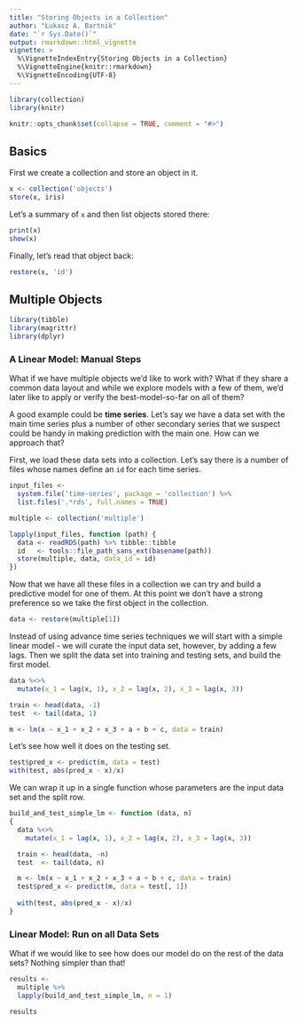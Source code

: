 ```yaml
---
title: "Storing Objects in a Collection"
author: "Łukasz A. Bartnik"
date: "`r Sys.Date()`"
output: rmarkdown::html_vignette
vignette: >
  %\VignetteIndexEntry{Storing Objects in a Collection}
  %\VignetteEngine{knitr::rmarkdown}
  %\VignetteEncoding{UTF-8}
---
```


```r
library(collection)
library(knitr)

knitr::opts_chunk$set(collapse = TRUE, comment = "#>")
```



## Basics

First we create a collection and store an object in it.

```r
x <- collection('objects')
store(x, iris)
```


Let's a summary of `x` and then list objects stored there:

```r
print(x)
show(x)
```


Finally, let's read that object back:

```r
restore(x, 'id')
```


## Multiple Objects

```r
library(tibble)
library(magrittr)
library(dplyr)
```


### A Linear Model: Manual Steps

What if we have multiple objects we'd like to work with? What if they
share a common data layout and while we explore models with a few of
them, we'd later like to apply or verify the best-model-so-far on all
of them?

A good example could be **time series**. Let's say we have a data set
with the main time series plus a number of other secondary series that
we suspect could be handy in making prediction with the main one. How
can we approach that?

First, we load these data sets into a collection. Let's say there is a
number of files whose names define an `id` for each time series.

```r
input_files <-
  system.file('time-series', package = 'collection') %>%
  list.files('.*rds', full.names = TRUE)

multiple <- collection('multiple')

lapply(input_files, function (path) {
  data <- readRDS(path) %>% tibble::tibble
  id   <- tools::file_path_sans_ext(basename(path))
  store(multiple, data, data_id = id)
})
```

Now that we have all these files in a collection we can try and build
a predictive model for one of them. At this point we don't have a
strong preference so we take the first object in the collection.

```r
data <- restore(multiple[1])
```

Instead of using advance time series techniques we will start with
a simple linear model - we will curate the input data set, however,
by adding a few lags. Then we split the data set into training and
testing sets, and build the first model.

```r
data %<>%
  mutate(x_1 = lag(x, 1), x_2 = lag(x, 2), x_3 = lag(x, 3))

train <- head(data, -1)
test  <- tail(data, 1)

m <- lm(x ~ x_1 + x_2 + x_3 + a + b + c, data = train)
```

Let's see how well it does on the testing set.

```r
test$pred_x <- predict(m, data = test)
with(test, abs(pred_x - x)/x)
```

We can wrap it up in a single function whose parameters are the input
data set and the split row.

```r
build_and_test_simple_lm <- function (data, n)
{
  data %<>%
    mutate(x_1 = lag(x, 1), x_2 = lag(x, 2), x_3 = lag(x, 3))

  train <- head(data, -n)
  test  <- tail(data, n)

  m <- lm(x ~ x_1 + x_2 + x_3 + a + b + c, data = train)
  test$pred_x <- predict(m, data = test[, 1])
  
  with(test, abs(pred_x - x)/x)
}
```


### Linear Model: Run on all Data Sets

What if we would like to see how does our model do on the rest of the
data sets? Nothing simpler than that!

```r
results <-
  multiple %>%
  lapply(build_and_test_simple_lm, n = 1)

results
```
